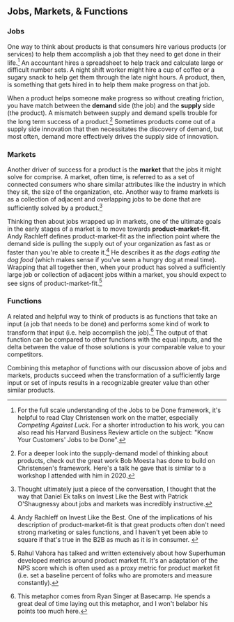 
<Wrapper>
<h2 className="text-xl font-bold underline-wave">Jobs, Markets, & Functions</h2>

<h3 className="text-lg font-bold">Jobs</h3>

One way to think about products is that consumers hire various products (or services) to help them accomplish a job that they need to get done in their life.[^1]  An accountant hires a spreadsheet to help track and calculate large or difficult number sets. A night shift worker might hire a cup of coffee or a sugary snack to help get them through the late night hours. A product, then, is something that gets hired in to help them make progress on that job. 

When a product helps someone make progress so without creating friction, you have match between the **demand** side (the job) and the **supply** side (the product). A mismatch between supply and demand spells trouble for the long term success of a product.[^2] Sometimes products come out of a supply side innovation that then necessitates the discovery of demand, but most often, demand more effectively drives the supply side of innovation. 

<h3 className="text-lg font-bold">Markets</h3>

Another driver of success for a product is the **market** that the jobs it might solve for comprise. A market, often time, is referred to as a set of connected consumers who share similar attributes like the industry in which they sit, the size of the organization, etc. Another way to frame markets is as a collection of adjacent and overlapping jobs to be done that are sufficiently solved by a product.[^3]

Thinking then about jobs wrapped up in markets, one of the ultimate goals in the early stages of a market is to move towards **product-market-fit**. Andy Rachleff defines product-market-fit as the inflection point where the demand side is pulling the supply out of your organization as fast as or faster than you're able to create it.[^4] He describes it as _the dogs eating the dog food_ (which makes sense if you've seen a hungry dog at meal time). Wrapping that all together then, when your product has solved a sufficiently large job or collection of adjacent jobs within a market, you should expect to see signs of product-market-fit.[^5]

<h3 className="text-lg font-bold">Functions</h3>

A related and helpful way to think of products is as functions that take an input (a job that needs to be done) and performs some kind of work to transform that input (i.e. help accomplish the job).[^6] The output of that function can be compared to other functions with the equal inputs, and the delta between the value of those solutions is your comparable value to your competitors. 

Combining this metaphor of functions with our discussion above of jobs and markets, products succeed when the transformation of a sufficiently large input or set of inputs results in a recognizable greater value than other similar products. 

[^1]: For the full scale understanding of the Jobs to be Done framework, it's helpful to read Clay Christensen work on the matter, especially _Competing Against Luck_. For a shorter introduction to his work, you can also read his Harvard Business Review article on the subject: <Link href="https://hbr.org/2016/09/know-your-customers-jobs-to-be-done" className="underline-wave">"Know Your Customers' Jobs to be Done"</Link>.
[^2]: For a deeper look into the supply-demand model of thinking about products, check out the great work Bob Moesta has done to build on Christensen's framework. Here's <Link href="https://productcollective.com/jobs-done-innovation/" className="underline-wave">a talk</Link> he gave that is similar to a workshop I attended with him in 2020.
[^3]: Thought ultimately just a piece of the conversation, I thought that the way that <Link href="http://investorfieldguide.com/ek/">Daniel Ek talks on Invest Like the Best with Patrick O'Shaugnessy</Link> about jobs and markets was incredibly instructive.
[^4]: <Link href="http://investorfieldguide.com/andy/" className="underline-wave">Andy Rachleff on Invest Like the Best</Link>. One of the implications of his description of product-market-fit is that great products often don't need strong marketing or sales functions, and I haven't yet been able to square if that's true in the B2B as much as it is in consumer.
[^5]: Rahul Vahora has <Link href="https://www.acquired.fm/episodes/superhuman" className="underline-wave">talked</Link> and <Link href="https://firstround.com/review/how-superhuman-built-an-engine-to-find-product-market-fit/" className="unerline-wavy">written</Link> extensively about how Superhuman developed metrics around product market fit. It's an adaptation of the NPS score which is often used as a proxy metric for product market fit (i.e. set a baseline percent of folks who are promoters and measure constantly).
[^6]: This metaphor comes from Ryan Singer at Basecamp. He spends <Link href="https://www.feltpresence.com/functions.html">a great deal of time laying out this metaphor</Link>, and I won't belabor his points too much here. 
</Wrapper>